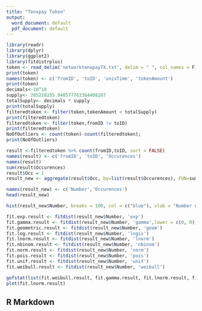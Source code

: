 ```yaml
---
title: "Tenxpay Token"
output:
  word_document: default
  pdf_document: default
---
```


```r
library(readr)
library(dplyr)
library(ggplot2)
library(fitdistrplus)
token <- read_delim('networktenxpayTX.txt', delim = " ", col_names = F)
print(token)
names(token) <- c('fromID', 'toID', 'unixTime', 'tokenAmount')
print(token)
decimals<-10^18
supply<- 205218255.948577763364408207
totalSupply<- decimals * supply
print(totalSupply)
filteredtoken <- filter(token,tokenAmount < totalSupply)
print(filteredtoken)
filteredtoken <- filter(token,fromID != toID)
print(filteredtoken)
NoOfOutliers <- count(token)-count(filteredtoken);
print(NoOfOutliers)

result <-filteredtoken %>% count(fromID,toID, sort = FALSE)
names(result) <- c('fromID', 'toID', 'Occurences')
names(result)
sum(result$Occurences)
result$Occ = 1
result_new <- aggregate(result$Occ, by=list(result$Occurences), FUN=sum)

names(result_new) <- c('Number','Occurences')
head(result_new)

hist(result_new$Number, breaks = 100, col = c("blue"), xlab = "Number of Occurences", ylab = "Occurences of Occurences",main = "Plot for token token")

fit.exp.result <- fitdist(result_new$Number, 'exp')
fit.gamma.result <- fitdist(result_new$Number, 'gamma',lower = c(0, 0), start = list(scale = 1, shape = 1))
fit.geometric.result <- fitdist(result_new$Number, 'geom')
fit.log.result <- fitdist(result_new$Number, 'logis')
fit.lnorm.result <- fitdist(result_new$Number, 'lnorm')
fit.nbinom.result <- fitdist(result_new$Number, 'nbinom')
fit.norm.result <- fitdist(result_new$Number, 'norm')
fit.pois.result <- fitdist(result_new$Number, 'pois')
fit.unif.result <- fitdist(result_new$Number, 'unif')
fit.weibull.result <- fitdist(result_new$Number, 'weibull')

gofstat(list(fit.weibull.result, fit.gamma.result, fit.lnorm.result, fit.exp.result, fit.log.result))
plot(fit.lnorm.result)


```

## R Markdown


```r
```

